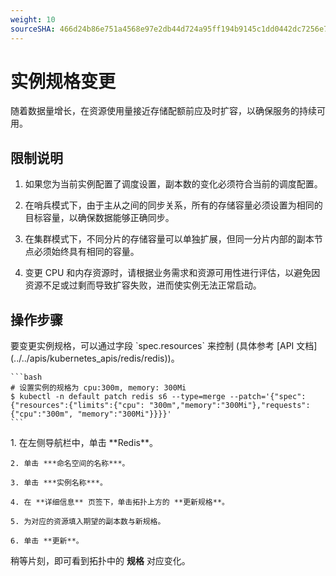 ```yaml
---
weight: 10
sourceSHA: 466d24b86e751a4568e97e2db44d724a95ff194b9145c1dd0442dc7256e7c5e6
---
```


# 实例规格变更

随着数据量增长，在资源使用量接近存储配额前应及时扩容，以确保服务的持续可用。

## 限制说明

1. 如果您为当前实例配置了调度设置，副本数的变化必须符合当前的调度配置。

2. 在哨兵模式下，由于主从之间的同步关系，所有的存储容量必须设置为相同的目标容量，以确保数据能够正确同步。

3. 在集群模式下，不同分片的存储容量可以单独扩展，但同一分片内部的副本节点必须始终具有相同的容量。

4. 变更 CPU 和内存资源时，请根据业务需求和资源可用性进行评估，以避免因资源不足或过剩而导致扩容失败，进而使实例无法正常启动。

## 操作步骤

<Tabs>
  <Tab label="CLI">
    要变更实例规格，可以通过字段 `spec.resources` 来控制 (具体参考 [API 文档](../../apis/kubernetes_apis/redis/redis))。

    ```bash
    # 设置实例的规格为 cpu:300m, memory: 300Mi
    $ kubectl -n default patch redis s6 --type=merge --patch='{"spec": {"resources":{"limits":{"cpu": "300m","memory":"300Mi"},"requests":{"cpu":"300m", "memory":"300Mi"}}}}'
    ```
  </Tab>
  
  <Tab label="Web Console">
    1. 在左侧导航栏中，单击 **Redis**。

    2. 单击 ***命名空间的名称***。

    3. 单击 ***实例名称***。

    4. 在 **详细信息** 页签下，单击拓扑上方的 **更新规格**。

    5. 为对应的资源填入期望的副本数与新规格。

    6. 单击 **更新**。
  </Tab>
</Tabs>

稍等片刻，即可看到拓扑中的 **规格** 对应变化。
